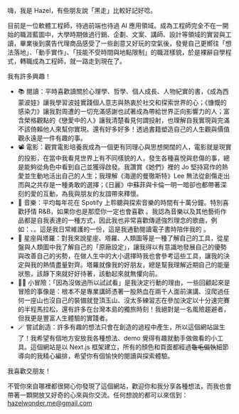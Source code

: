 嗨，我是 Hazel，有些朋友說「黑走」比較好記好唸。

目前是一位軟體工程師，待過前端也待過 AI 應用領域。成為工程師完全不在一開始的職涯藍圖中，大學時期做過行銷、企劃、文案、講師、設計等領域的實習與工讀，畢業後到廣告代理商品感受了一些創意又好玩的空氣後，發覺自己更嚮往「想法落地」、「動手實作」、「技能不受時間與地點限制」的職涯樣貌，於是裸辭自學程式，轉職成為工程師，就一路走到現在了。

我有許多興趣！

- 📚 閱讀：平時喜歡讀關於心理學、哲學、個人成長、人物紀實的書，《成為西蒙波娃》讓我學習波娃實踐個人意志與熱衷於社交和探索世界的心；《慷慨的感染力》讓我對周遭的一切充滿感謝也試著成為帶給世界正向影響力的人；富含榮格觀點的《戀愛中的人》讓我清楚看見何謂投射，也理解自我實現與完滿不該倚賴他人來幫你實現。還有好多好多！透過書籍塑造自己的人生觀與價值觀永遠是一件有趣的事。
- 📽️ 電影：觀賞電影培養我成為一個更有同理心與思想開闊的人，電影就是現實的投影，在當中我看見世界上有不同樣貌的人，發生各種喜悅與悲傷的事，總是能夠從角色中看到自己並獲得啟發。我讚賞《她們》裡的 Jo 堅持寫作的熱愛並生動地活出自己的人生；我理解《海邊的曼徹斯特》Lee 無法從創傷走出而與之共存是一種勇敢的選擇；《日麗》中蘇菲與卡倫一明一暗卻也都帶著深刻的愛的互動，為我與朋友的友誼帶來釋懷。
- 🎵 音樂：平均每年花在 Spotify 上聆聽與探索音樂的時間有十萬分鐘。特別喜歡抒情 R&B，如果你也是那麼你一定也會喜歡 <BlankLink href="https://www.youtube.com/channel/UCX40ZEqeYqCXyiAzrSUiPOg" text="keshi" />。我認為音樂以及其他藝術作品都是自我表達的一種方式，因此我也非常喜歡傳遞強烈理念的歌曲，例如：<BlankLink href="https://www.youtube.com/watch?v=_Mc_OM5oNA8" text="AURORA - The Seed" />、<BlankLink href="https://www.youtube.com/watch?v=jvU4xWsN7-A" text="Paris Paloma - labour" />。這是我日常維護的一份<BlankLink href="https://open.spotify.com/playlist/1c1boCgs6q9vL6h8bdjjUZ" text="歌單" />，這是我通勤閱讀電子書時陪伴我的 <BlankLink href="https://open.spotify.com/playlist/53FX65H9gw0KUfr38rWIGK?si=RAXj3PEuSbK2-gm6zdSCJQ" text="Lo-fi" />。
- 🔮 星座與塔羅：對我來說星座、塔羅、人類圖等是一種了解自己的工具，從星盤與人類圖中我了解自己的「原廠設定」，讓我得以有意識地發展自己的優勢與改善自己的劣勢，在做人生中的大小選擇時我也會參考這些工具，讓我的決定與我的熱情盡量對齊。塔羅就像我的好朋友，總是幫我理解近期自己的能量狀態，該靜下來就好好待著，該動起來就無懼向前。
- 🤸‍♀️ 小冒險：「因為沒做過所以試試看」是我決定行動的理由，一些回顧起來是冒險的事像是：根本不是專業講師憑著一股熱血在兩千人面前演講、沒爬過任何一座山也沒自己的裝備就登頂玉山、沒太多練習志在參加決定以十分速完賽的半程馬拉松，還有許多在台灣本島的獨旅時刻！我絕對是一名風險趨避者，但我更是豐富人生體驗的實踐者。
- 🪄 嘗試創造：許多有趣的想法只會在創造的過程中產生，所以這個網站誕生了！我希望有個地方安放我各種想法、demo 覺得有趣就動手做做看的小工具。這個網站是以 Next.js 框架建立，所有的顏色和頁面都經過<s>龜毛偏執</s>細節導向的我精心編排，希望你有個愉快的閱讀與探索體驗。

我喜歡交朋友！

不管你來自哪裡都很開心你發現了這個網站，歡迎你和我分享各種想法，而我也會帶著一顆開放又好奇的心來與你交流。任何想說的都可以來信到：<a href="mailto:hazelwonder.me@gmail.com">hazelwonder.me@gmail.com</a>
